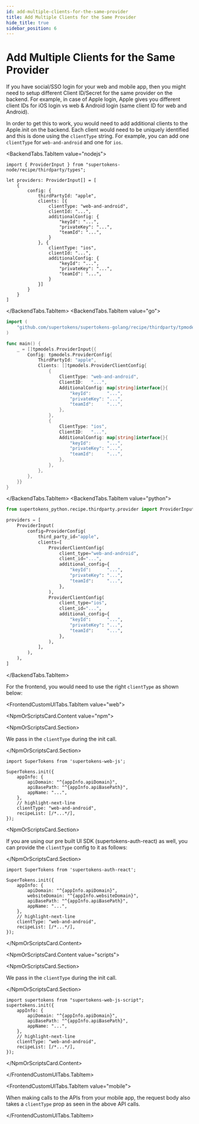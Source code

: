 ```yaml
---
id: add-multiple-clients-for-the-same-provider
title: Add Multiple Clients for the Same Provider
hide_title: true
sidebar_position: 6
---
```



# Add Multiple Clients for the Same Provider

If you have social/SSO login for your web and mobile app, then you might need to setup different Client ID/Secret for the same provider on the backend.
For example, in case of Apple login, Apple gives you different client IDs for iOS login vs web & Android login (same client ID for web and Android).

In order to get this to work, you would need to add additional clients to the Apple.init on the backend. Each client would need to be uniquely identified and this is done using the `clientType` string. For example, you can add one `clientType` for `web-and-android` and one for `ios`.

<BackendTabs>

<BackendTabs.TabItem value="nodejs">

```tsx
import { ProviderInput } from "supertokens-node/recipe/thirdparty/types";

let providers: ProviderInput[] = [
    {
        config: {
            thirdPartyId: "apple",
            clients: [{
                clientType: "web-and-android",
                clientId: "...",
                additionalConfig: {
                    "keyId": "...",
                    "privateKey": "...",
                    "teamId": "...",
                }
            }, {
                clientType: "ios",
                clientId: "...",
                additionalConfig: {
                    "keyId": "...",
                    "privateKey": "...",
                    "teamId": "...",
                }
            }]
        }
    }
]
```

</BackendTabs.TabItem>
<BackendTabs.TabItem value="go">

```go
import (
	"github.com/supertokens/supertokens-golang/recipe/thirdparty/tpmodels"
)

func main() {
	_ = []tpmodels.ProviderInput{{
		Config: tpmodels.ProviderConfig{
			ThirdPartyId: "apple",
			Clients: []tpmodels.ProviderClientConfig{
				{
					ClientType: "web-and-android",
					ClientID:   "...",
					AdditionalConfig: map[string]interface{}{
						"keyId":      "...",
						"privateKey": "...",
						"teamId":     "...",
					},
				},
				{
					ClientType: "ios",
					ClientID:   "...",
					AdditionalConfig: map[string]interface{}{
						"keyId":      "...",
						"privateKey": "...",
						"teamId":     "...",
					},
				},
			},
		},
	}}
}
```

</BackendTabs.TabItem>
<BackendTabs.TabItem value="python">

```python
from supertokens_python.recipe.thirdparty.provider import ProviderInput, ProviderConfig, ProviderClientConfig

providers = [
    ProviderInput(
        config=ProviderConfig(
            third_party_id="apple",
            clients=[
                ProviderClientConfig(
                    client_type="web-and-android",
                    client_id="...",
                    additional_config={
                        "keyId":      "...",
                        "privateKey": "...",
                        "teamId":     "...",
                    },
                ),
                ProviderClientConfig(
                    client_type="ios",
                    client_id="...",
                    additional_config={
                        "keyId":      "...",
                        "privateKey": "...",
                        "teamId":     "...",
                    },
                ),
            ],
        ),
    ),
]
```

</BackendTabs.TabItem>
</BackendTabs>

For the frontend, you would need to use the right `clientType` as shown below:

<FrontendCustomUITabs>

<FrontendCustomUITabs.TabItem value="web">

<AppInfoForm />

<NpmOrScriptsCard>

<NpmOrScriptsCard.Content value="npm">

<NpmOrScriptsCard.Section>

We pass in the `clientType` during the init call.

</NpmOrScriptsCard.Section>

```tsx
import SuperTokens from 'supertokens-web-js';

SuperTokens.init({
    appInfo: {
        apiDomain: "^{appInfo.apiDomain}",
        apiBasePath: "^{appInfo.apiBasePath}",
        appName: "...",
    },
    // highlight-next-line
    clientType: "web-and-android",
    recipeList: [/*...*/],
});
```

<NpmOrScriptsCard.Section>

If you are using our pre built UI SDK (supertokens-auth-react) as well, you can provide the `clientType` config to it as follows:

</NpmOrScriptsCard.Section>

```tsx
import SuperTokens from 'supertokens-auth-react';

SuperTokens.init({
    appInfo: {
        apiDomain: "^{appInfo.apiDomain}",
        websiteDomain: "^{appInfo.websiteDomain}",
        apiBasePath: "^{appInfo.apiBasePath}",
        appName: "...",
    },
    // highlight-next-line
    clientType: "web-and-android",
    recipeList: [/*...*/],
});
```

</NpmOrScriptsCard.Content>

<NpmOrScriptsCard.Content value="scripts">


<NpmOrScriptsCard.Section>

We pass in the `clientType` during the init call.

</NpmOrScriptsCard.Section>

```tsx
import supertokens from "supertokens-web-js-script";
supertokens.init({
    appInfo: {
        apiDomain: "^{appInfo.apiDomain}",
        apiBasePath: "^{appInfo.apiBasePath}",
        appName: "...",
    },
    // highlight-next-line
    clientType: "web-and-android",
    recipeList: [/*...*/],
});
```

</NpmOrScriptsCard.Content>
</NpmOrScriptsCard>

</FrontendCustomUITabs.TabItem>

<FrontendCustomUITabs.TabItem value="mobile">

When making calls to the APIs from your mobile app, the request body also takes a `clientType` prop as seen in the above API calls.

</FrontendCustomUITabs.TabItem>
</FrontendCustomUITabs>
